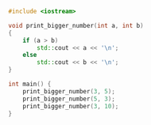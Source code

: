 ```cpp title="Print the bigger of two numbers"
#include <iostream>

void print_bigger_number(int a, int b)
{
	if (a > b)
		std::cout << a << '\n';
	else
		std::cout << b << '\n';
}

int main() {
	print_bigger_number(3, 5);
	print_bigger_number(5, 3);
	print_bigger_number(3, 10);
}
```